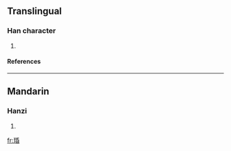 ==Translingual==
===Han character===
{{Han char|rn=96|rad=玉|as=08|sn=12|four=|canj=一土竹心日 (MGHPA)}}
# {{defn|Han|sort=玉08}}
====References====
{{Han ref|kx=0734.050|dkj=21042|dj=1146.130|hdz=21123.010|uh=7418|ud=29720}}

----
==Mandarin==
===Hanzi===
{{cmn-hanzi|pin=[[mín]] ([[min2]])|wg=min<sup>2</sup>}}
# {{defn|Mandarin}}

[[fr:琘]]